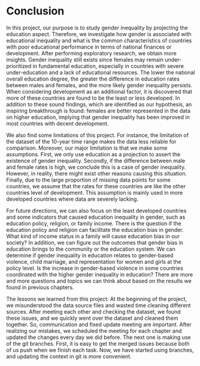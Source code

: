 # Conclusion

In this project, our purpose is to study gender inequality by projecting the education aspect. Therefore, we investigate how gender is associated with educational inequality and what is the common characteristics of countries with poor educational performance in terms of national finances or development.  After performing exploratory research, we obtain more insights. Gender inequality still exists since females may remain under-prioritized in fundamental education, especially in countries with severe under-education and a lack of educational resources. The lower the national overall education degree, the greater the difference in education rates between males and females, and the more likely gender inequality persists. When considering development as an additional factor, it is discovered that more of these countries are found to be the least or less developed. In addition to these sound findings, which are identified as our hypothesis, an inspiring breakthrough is found: females are better represented in the data on higher education, implying that gender inequality has been improved in most countries with decent development.

We also find some limitations of this project. For instance, the limitation of the dataset of the 10-year time range makes the data less reliable for comparison. Moreover, our major limitation is that we make some assumptions. First, we only use education as a projection to assert the existence of gender inequality. Secondly, if the difference between male and female rates is high, we conclude this is a case of gender inequality. However, in reality, there might exist other reasons causing this situation. Finally, due to the large proportion of missing data points for some countries, we assume that the rates for these countries are like the other countries level of development. This assumption is mainly used in more developed countries where data are severely lacking.

For future directions, we can also focus on the least developed countries and some indicators that caused education inequality in gender, such as education policy, religion, or family income. There is the question if the education policy and religion can facilitate the education bias in gender. What kind of income status in a family will cause education bias in our society? In addition, we can figure out the outcomes that gender bias in education brings to the community or the education system. We can determine if gender inequality in education relates to gender-based violence, child marriage, and representation for women and girls at the policy level. Is the increase in gender-based violence in some countries coordinated with the higher gender inequality in education? There are more and more questions and topics we can think about based on the results we found in previous chapters.

The lessons we learned from this project: At the beginning of the project, we misunderstood the data source files and wasted time cleaning different sources. After meeting each other and checking the dataset, we found these issues, and we quickly went over the dataset and cleaned them together. So, communication and fixed update meeting are important. After realizing our mistakes, we scheduled the meeting for each chapter and updated the changes every day we did before. The next one is making use of the git branches. First, it is easy to get the merged issues because both of us push when we finish each task. Now, we have started using branches, and updating the context in git is more convenient. 

